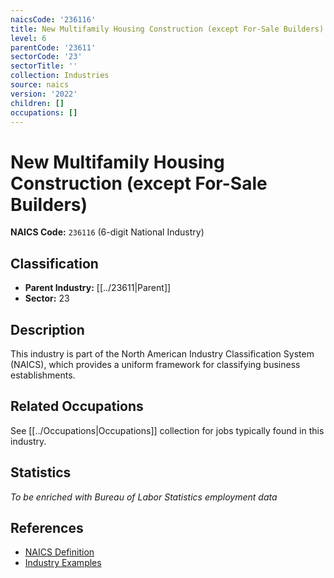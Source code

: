 ```yaml
---
naicsCode: '236116'
title: New Multifamily Housing Construction (except For-Sale Builders)
level: 6
parentCode: '23611'
sectorCode: '23'
sectorTitle: ''
collection: Industries
source: naics
version: '2022'
children: []
occupations: []
---
```

# New Multifamily Housing Construction (except For-Sale Builders)

**NAICS Code:** `236116` (6-digit National Industry)

## Classification

- **Parent Industry:** [[../23611|Parent]]
- **Sector:** 23

## Description

This industry is part of the North American Industry Classification System (NAICS), which provides a uniform framework for classifying business establishments.

## Related Occupations

See [[../Occupations|Occupations]] collection for jobs typically found in this industry.

## Statistics

*To be enriched with Bureau of Labor Statistics employment data*

## References

- [NAICS Definition](https://www.census.gov/naics/)
- [Industry Examples](https://www.census.gov/naics/2022NAICS/)
